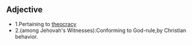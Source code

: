 ==Adjective==
*1.Pertaining to  [[theocracy]]
*2.(among Jehovah's Witnesses):Conforming to God-rule,by Christian behavior.